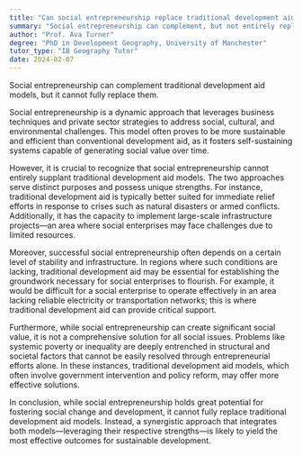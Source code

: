 ```yaml
---
title: "Can social entrepreneurship replace traditional development aid models?"
summary: "Social entrepreneurship can complement, but not entirely replace, traditional development aid models."
author: "Prof. Ava Turner"
degree: "PhD in Development Geography, University of Manchester"
tutor_type: "IB Geography Tutor"
date: 2024-02-07
---
```


Social entrepreneurship can complement traditional development aid models, but it cannot fully replace them.

Social entrepreneurship is a dynamic approach that leverages business techniques and private sector strategies to address social, cultural, and environmental challenges. This model often proves to be more sustainable and efficient than conventional development aid, as it fosters self-sustaining systems capable of generating social value over time.

However, it is crucial to recognize that social entrepreneurship cannot entirely supplant traditional development aid models. The two approaches serve distinct purposes and possess unique strengths. For instance, traditional development aid is typically better suited for immediate relief efforts in response to crises such as natural disasters or armed conflicts. Additionally, it has the capacity to implement large-scale infrastructure projects—an area where social enterprises may face challenges due to limited resources.

Moreover, successful social entrepreneurship often depends on a certain level of stability and infrastructure. In regions where such conditions are lacking, traditional development aid may be essential for establishing the groundwork necessary for social enterprises to flourish. For example, it would be difficult for a social enterprise to operate effectively in an area lacking reliable electricity or transportation networks; this is where traditional development aid can provide critical support.

Furthermore, while social entrepreneurship can create significant social value, it is not a comprehensive solution for all social issues. Problems like systemic poverty or inequality are deeply entrenched in structural and societal factors that cannot be easily resolved through entrepreneurial efforts alone. In these instances, traditional development aid models, which often involve government intervention and policy reform, may offer more effective solutions.

In conclusion, while social entrepreneurship holds great potential for fostering social change and development, it cannot fully replace traditional development aid models. Instead, a synergistic approach that integrates both models—leveraging their respective strengths—is likely to yield the most effective outcomes for sustainable development.
    